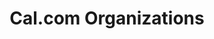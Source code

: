 ---
title: "Cal.com Organizations"
description: "Robust scheduling for larger teams looking to have more control, privacy, and security."
---